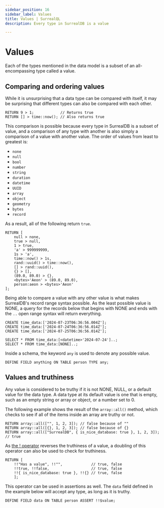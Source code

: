 ```yaml
---
sidebar_position: 16
sidebar_label: Values
title: Values | SurrealQL
description: Every type in SurrealDB is a value

---
```


# Values

Each of the types mentioned in the data model is a subset of an all-encompassing type called a value.

## Comparing and ordering values

While it is unsurprising that a data type can be compared with itself, it may be surprising that different types can also be compared with each other.

```surql
RETURN 9 > 1;            // Returns true
RETURN [] > time::now(); // Also returns true
```

This comparison is possible because every type in SurrealDB is a subset of value, and a comparison of any type with another is also simply a comparison of a value with another value. The order of values from least to greatest is:

* `none`
* `null`
* `bool`
* `number`
* `string`
* `duration`
* `datetime`
* `UUID`
* `array`
* `object`
* `geometry`
* `bytes`
* `record`

As a result, all of the following return `true`.

```surql
RETURN [
    null > none,
    true > null,
    1 > true,
    'a' > 999999999,
    1s > 'a',
    time::now() > 1s,
    rand::uuid() > time::now(),
    [] > rand::uuid(),
    {} > [],
    (89.0, 89.0) > {},
    <bytes>'Aeon' > (89.0, 89.0),
    person:aeon > <bytes>'Aeon'
];
```

Being able to compare a value with any other value is what makes SurrealDB's record range syntax possible. As the least possible value is NONE, a query for the records below that begins with NONE and ends with the `..` open range syntax will return everything.

```surql
CREATE time_data:['2024-07-23T06:36:56.004Z'];
CREATE time_data:['2024-07-24T06:36:56.014Z'];
CREATE time_data:['2024-07-25T06:36:56.014Z'];

SELECT * FROM time_data:[<datetime>'2024-07-24']..;
SELECT * FROM time_data:[NONE]..;
```

Inside a schema, the keyword `any` is used to denote any possible value.

```surql
DEFINE FIELD anything ON TABLE person TYPE any;
```

## Values and truthiness

Any value is considered to be truthy if it is not NONE, NULL, or a default value for the data type. A data type at its default value is one that is empty, such as an empty string or array or object, or a number set to 0.

The following example shows the result of the `array::all()` method, which checks to see if all of the items inside an array are truthy or not.

```surql
RETURN array::all(["", 1, 2, 3]); // false because of ""
RETURN array::all([{}, 1, 2, 3]); // false because of {}
RETURN array::all(["SurrealDB", { is_nice_database: true }, 1, 2, 3]);  // true
```

As [the ! operator](../operators/#not) reverses the truthiness of a value, a doubling of this operator can also be used to check for truthiness.

```surql
RETURN [
    !!"Has a value", !!"",             // true, false
    !!true, !!false,                   // true, false
    !!{ is_nice_database: true }, !!{} // true, false
    ];
```

This operator can be used in assertions as well. The `data` field defined in the example below will accept any type, as long as it is truthy.

```surql
DEFINE FIELD data ON TABLE person ASSERT !!$value;
```